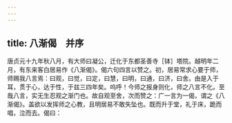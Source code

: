 ```yaml
---
---
---
```

title: 八渐偈　并序
---



唐贞元十九年秋八月，有大师曰凝公，迁化于东都圣善寺［钵］塔院。越明年二月，有东来客白居易作《八渐偈》。偈六句四言以赞之。初，居易常求心要于师，师赐我八言焉：曰观，曰觉，曰定，曰慧，曰明，曰通，曰济，曰舍。由是入于耳，贯于心，达于性，于兹三四年矣。呜呼！今师之报身则化，师之八言不化。至哉八言，实无生忍观之渐门也。故自观至舍，次而赞之：广一言为一偈，谓之《八渐偈》。盖欲以发挥师之心教，且明居易不敢失坠也。既而升于堂，礼于床，跪而唱，泣而去。偈曰：